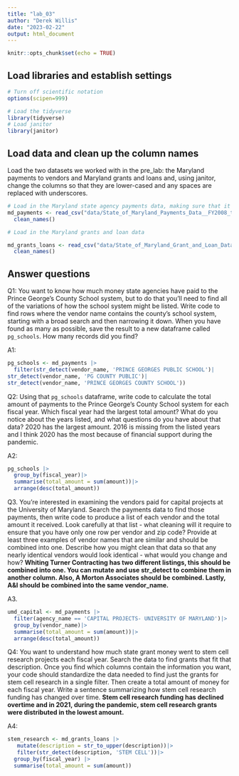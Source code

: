 ```yaml
---
title: "lab_03"
author: "Derek Willis"
date: "2023-02-22"
output: html_document
---
```


```r
knitr::opts_chunk$set(echo = TRUE)
```

## Load libraries and establish settings

```r
# Turn off scientific notation
options(scipen=999)

# Load the tidyverse
library(tidyverse)
# Load janitor
library(janitor)
```

## Load data and clean up the column names

Load the two datasets we worked with in the pre_lab: the Maryland payments to vendors and Maryland grants and loans and, using janitor, change the columns so that they are lower-cased and any spaces are replaced with underscores.

```r
# Load in the Maryland state agency payments data, making sure that it correctly sets the datatypes using all of the rows
md_payments <- read_csv("data/State_of_Maryland_Payments_Data__FY2008_to_FY2024.csv")|>
  clean_names()

# Load in the Maryland grants and loan data

md_grants_loans <- read_csv("data/State_of_Maryland_Grant_and_Loan_Data__FY2009_to_FY2022.csv")|>
  clean_names()
```

## Answer questions

Q1: You want to know how much money state agencies have paid to the Prince George's County School system, but to do that you'll need to find all of the variations of how the school system might be listed. Write code to find rows where the vendor name contains the county's school system, starting with a broad search and then narrowing it down. When you have found as many as possible, save the result to a new dataframe called `pg_schools`. How many records did you find?

A1:

```r
pg_schools <- md_payments |>
  filter(str_detect(vendor_name, 'PRINCE GEORGES PUBLIC SCHOOL')|
str_detect(vendor_name, 'PG COUNTY PUBLIC')|
str_detect(vendor_name, 'PRINCE GEORGES COUNTY SCHOOL'))
```

Q2: Using that `pg_schools` dataframe, write code to calculate the total amount of payments to the Prince George's County School system for each fiscal year. Which fiscal year had the largest total amount? What do you notice about the years listed, and what questions do you have about that data? 2020 has the largest amount. 2016 is missing from the listed years and I think 2020 has the most because of financial support during the pandemic.

A2:

```r
pg_schools |>
  group_by(fiscal_year)|>
  summarise(total_amount = sum(amount))|>
  arrange(desc(total_amount))
```

Q3. You're interested in examining the vendors paid for capital projects at the University of Maryland. Search the payments data to find those payments, then write code to produce a list of each vendor and the total amount it received. Look carefully at that list - what cleaning will it require to ensure that you have only one row per vendor and zip code? Provide at least three examples of vendor names that are similar and should be combined into one. Describe how you might clean that data so that any nearly identical vendors would look identical - what would you change and how? **Whiting Turner Contracting has two different listings, this should be combined into one. You can mutate and use str_detect to combine them in another column. Also, A Morton Associates should be combined. Lastly, A&I should be combined into the same vendor_name.**

A3.

```r
umd_capital <- md_payments |>
  filter(agency_name == 'CAPITAL PROJECTS- UNIVERSITY OF MARYLAND')|>
  group_by(vendor_name)|>
  summarise(total_amount = sum(amount))|>
  arrange(desc(total_amount))
```

Q4: You want to understand how much state grant money went to stem cell research projects each fiscal year. Search the data to find grants that fit that description. Once you find which columns contain the information you want, your code should standardize the data needed to find just the grants for stem cell research in a single filter. Then create a total amount of money for each fiscal year. Write a sentence summarizing how stem cell research funding has changed over time. **Stem cell research funding has declined overtime and in 2021, during the pandemic, stem cell research grants were distributed in the lowest amount.**

A4:

```r
stem_research <- md_grants_loans |>
   mutate(description = str_to_upper(description))|>
   filter(str_detect(description, 'STEM CELL'))|>
  group_by(fiscal_year) |>
  summarise(total_amount = sum(amount))
```
